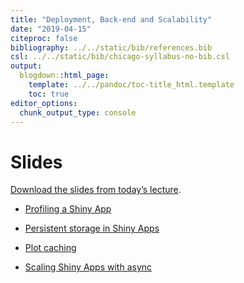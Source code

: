 ```yaml
---
title: "Deployment, Back-end and Scalability"
date: "2019-04-15"
citeproc: false
bibliography: ../../static/bib/references.bib
csl: ../../static/bib/chicago-syllabus-no-bib.csl
output:
  blogdown::html_page:
    template: ../../pandoc/toc-title_html.template
    toc: true
editor_options: 
  chunk_output_type: console
---
```


# Slides

[Download the slides from today's lecture]().

- [Profiling a Shiny App](https://rstudio.github.io/profvis/examples.html#example-3---profiling-a-shiny-application)

- [Persistent storage in Shiny Apps](https://daattali.com/shiny/persistent-data-storage/)

- [Plot caching](https://blog.rstudio.com/2018/11/13/shiny-1-2-0/)

- [Scaling Shiny Apps with async](https://blog.rstudio.com/2018/06/26/shiny-1-1-0/)

